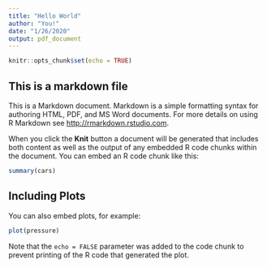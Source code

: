 ---
title: "Hello World"
author: "You!"
date: "1/26/2020"
output: pdf_document
---

```{r setup, include=FALSE}
knitr::opts_chunk$set(echo = TRUE)
```

## This is a markdown file

This is a Markdown document. Markdown is a simple formatting syntax for authoring HTML, PDF, and MS Word documents. For more details on using R Markdown see <http://rmarkdown.rstudio.com>.

When you click the **Knit** button a document will be generated that includes both content as well as the output of any embedded R code chunks within the document. You can embed an R code chunk like this:

```{r cars}
summary(cars)
```

## Including Plots

You can also embed plots, for example:

```{r pressure, echo=FALSE}
plot(pressure)
```

Note that the `echo = FALSE` parameter was added to the code chunk to prevent printing of the R code that generated the plot.
